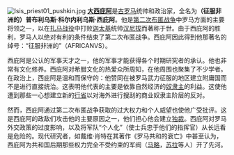 [[File:Isis_priest01_pushkin.jpg|right]]
'''[[大西庇阿|大西庇阿]]'''是[[罗马共和国|古罗马]]统帅和政治家，全名为'''（征服非洲的）普布利乌斯·科尔内利乌斯·西庇阿'''。他是[[第二次布匿战争|第二次布匿战争]]中罗马方面的主要将领之一，以在[[扎马战役|扎马战役]]中打败[[迦太基|迦太基]]统帅[[汉尼拔|汉尼拔]]而著称于世。由于西庇阿的胜利，罗马人以绝对有利的条件结束了第二次布匿战争。西庇阿因此得到他那著名的绰号：“征服非洲的”（AFRICANVS）。

西庇阿是公认的军事天才之一，他的军事才能获得各个时期研究者的承认。他也非常有文化修养。西庇阿对希腊文化的热爱众所周知，在他周围也聚集了不少学者。
在政治上，西庇阿是温和而保守的：他赞同在被罗马武力征服的地区建立附庸国而不是进行直接统治。这表明他代表的主要是依靠自然经济的[[奴隶主|奴隶主]]的利益。这使他遭到那些一心想建立新的[[罗马行省|行省]]以对海外进行搜刮的商业奴隶主阶层的反对。

然而，西庇阿通过第二次布匿战争获取的过大权力和个人威望也使他广受批评。这是西庇阿的政敌们攻击他的主要原因之一，他们担心他会建立[[独裁|独裁]]。西庇阿对罗马外交政策的过度影响，以及将军队“个人化”（使士兵忠于他们的指挥官）从长远看是危险的。现代研究者，如戴维·肖特在其著作《罗马共和的衰亡》中甚至认为，西庇阿为共和国后期那些权力完全不受约束的军阀（[[马略|马略]]，[[苏拉|苏拉]]等人）开了先河。